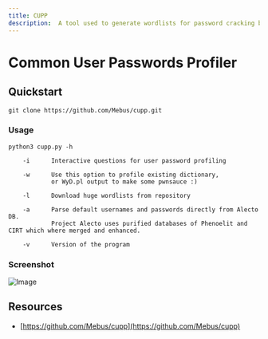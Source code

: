```yaml
---
title: CUPP
description:  A tool used to generate wordlists for password cracking based on personal information obtained through open-source intelligence (OSINT) techniques
---
```


# Common User Passwords Profiler

## Quickstart

`git clone https://github.com/Mebus/cupp.git`

### Usage

`python3 cupp.py -h`

```
    -i      Interactive questions for user password profiling

    -w      Use this option to profile existing dictionary,
            or WyD.pl output to make some pwnsauce :)

    -l      Download huge wordlists from repository

    -a      Parse default usernames and passwords directly from Alecto DB.
            Project Alecto uses purified databases of Phenoelit and CIRT which where merged and enhanced.

    -v      Version of the program
```

### Screenshot

![Image](/cupp.jpg)

## Resources

- [https://github.com/Mebus/cupp](https://github.com/Mebus/cupp)
